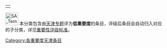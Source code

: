 {| align="right"
|{{Wikipedia:天津专题/状态图表}}
|}
[[File:SA_Temple_of_Heaven.jpg|40px]]
本分类包含由[[Wikipedia:天津专题|天津专题]]评为'''低重要度'''的条目，评级后条目会自动归入对应的子分类，详见[[Wikipedia:天津专题/评级#评级指南|重要性评级标准]]。

{{cat importance|topic=天津|sort=天津|importance=低}}

{{CategoryTOC}}
[[Category:各重要度天津条目|Category:各重要度天津条目]]